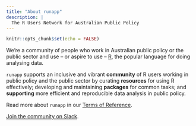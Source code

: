 ```yaml
---
title: "About runapp"
description: |
  The R Users Network for Australian Public Policy
---
```


```r
knitr::opts_chunk$set(echo = FALSE)
```

We're a community of people who work in Australian public policy or the public sector and use -- or aspire to use -- [R](https://cran.r-project.org), the popular language for doing analysing data.

`runapp` supports an inclusive and vibrant **community** of R users working in public policy and the public sector by curating **resources** for using R effectively; developing and maintaining **packages** for common tasks; and **supporting** more efficient and reproducible data analysis in public policy.

Read more about `runapp` in our [Terms of Reference](tors.html).

[Join the community on Slack](join.html).
